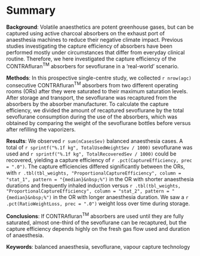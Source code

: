 # Summary

**Background**:
Volatile anaesthetics are potent greenhouse gases, but can be captured using
active charcoal absorbers on the exhaust port of anaesthesia machines to reduce
their negative climate impact.
Previous studies investigating the capture efficiency of absorbers have been
performed mostly under circumstances that differ from everyday clinical routine.
Therefore, we here investigated the
capture efficiency of the CONTRAfluran^TM^ absorbers for sevoflurane
in a 'real-world' scenario.

**Methods**:
In this prospective single-centre study, we collected
`r nrow(agc)` consecutive CONTRAfluran^TM^ absorbers from two
different operating rooms (ORs) after they were saturated to their maximum
saturation levels.
After storage and transport, the sevoflurane was recaptured from the absorbers by
the absorber manufacturer.
To calculate the capture efficiency, we divided the amount of recaptured
sevoflurane by the total sevoflurane consumption during the use of the
absorbers, which was obtained by
comparing the weight
of the sevoflurane bottles before versus after refilling the vaporizers.

**Results**:
We observed `r sum(nCasesSev)` balanced anaesthesia cases.
A total of
`r sprintf("%.1f kg", TotalUsedWeightSev / 1000)` sevoflurane was used and
`r sprintf("%.1f kg", TotalRecoveredSev / 1000)` could be recovered,
yielding a capture efficiency of `r .pct(CaptureEfficiency, prec = ".0")`.
The capture efficiencies differed significantly between the ORs, with
`r .tbl(tbl_weights, "ProportionalCaptureEfficiency", column = "stat_1", pattern = "{median}&nbsp;%")` in the OR with shorter anaesthesia durations and frequently inhaled induction
versus
`r .tbl(tbl_weights, "ProportionalCaptureEfficiency", column = "stat_2", pattern = "{median}&nbsp;%")`  in the OR with longer anaesthesia duration.
We saw a `r .pct(RatioWeightLoss, prec = ".0")` weight loss over time during storage.

**Conclusions**:
If CONTRAfluran^TM^ absorbers are used until they are fully saturated,
almost one-third of the sevoflurane can be recaptured, but
the capture efficiency depends highly on the fresh gas flow used and duration of
anaesthesia.

**Keywords**:
balanced anaesthesia, sevoflurane, vapour capture technology
